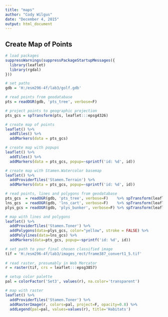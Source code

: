 ```yaml
---
title: "maps"
author: "Cody Wilgus"
date: "December 4, 2015"
output: html_document
---
```


## Create Map of Points
```r
# load packages
suppressWarnings(suppressPackageStartupMessages({
  library(leaflet)
  library(rgdal)
}))

# set paths
gdb = 'H:/esm296-4f/lab3/golf.gdb'

# read points from geodatabase
pts = readOGR(gdb, 'pts_tree', verbose=F)

# project points to geographic projection
pts_gcs = spTransform(pts, leaflet:::epsg4326)

# create map of points
leaflet() %>%
  addTiles() %>%
  addMarkers(data = pts_gcs) 

```

```r
# create map with popups
leaflet() %>%
  addTiles() %>%
  addMarkers(data = pts_gcs, popup=~sprintf('id: %d', id))

```

```r
# create map with Stamen.Watercolor basemap
leaflet() %>%  
  addProviderTiles('Stamen.Terrain') %>%
  addMarkers(data = pts_gcs, popup=~sprintf('id: %d', id))

```

```r
# read points, lines and polygons from geodatabase
pts_gcs  = readOGR(gdb, 'pts_tree', verbose=F)    %>% spTransform(leaflet:::epsg4326)
lns_gcs  = readOGR(gdb, 'lns_cart', verbose=F)    %>% spTransform(leaflet:::epsg4326)
plys_gcs = readOGR(gdb, 'plys_bunker', verbose=F) %>% spTransform(leaflet:::epsg4326)

# map with lines and polygons
leaflet() %>%  
  addProviderTiles('Stamen.Toner') %>%
  addPolygons(data=plys_gcs, color="yellow", stroke = FALSE) %>%  
  addPolylines(data=lns_gcs) %>%
  addMarkers(data=pts_gcs, popup=~sprintf('id: %d', id))

```

```r
# set path to your final chosen classified image
tif = 'H:/esm296-4f/lab3/images_rect/frame387_convert1_5.tif'
  
# read raster, presumably in Web Mercator
r = raster(tif, crs = leaflet:::epsg3857)

# setup color palette
pal = colorFactor('Set3', values(r), na.color='transparent')

# map with raster
leaflet() %>%  
  addProviderTiles('Stamen.Toner') %>%
  addRasterImage(r, colors=pal, project=F, opacity=0.8) %>%
  addLegend(pal=pal, values=values(r), title='Habitats')

```


